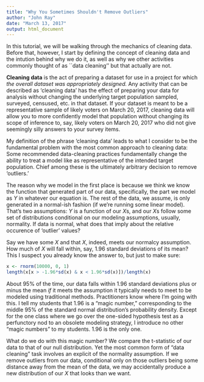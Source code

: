 ```yaml
---
title: "Why You Sometimes Shouldn't Remove Outliers"
author: "John Ray"
date: "March 13, 2017"
output: html_document
---
```


In this tutorial, we will be walking through the mechanics of cleaning data. Before that, however, I start by defining the concept of cleaning data and the intution behind why we do it, as well as why we \textit{avoid} other activities commonly thought of as ``data cleaning'' but that actually are not.

**Cleaning data** is the act of preparing a dataset for use in a project for which *the overall dataset was appropriately designed.* Any activity that can be described as 'cleaning data' has the effect of preparing your data for analysis without changing the underlying target population sampled, surveyed, censused, etc. in that dataset. If your dataset is meant to be a representative sample of likely voters on March 20, 2017, cleaning data will allow you to more confidently model that population without changing its scope of inference to, say, likely voters on March 20, 2017 who did not give seemingly silly answers to your survey items.

My definition of the phrase 'cleaning data' leads to what I consider to be the fundamental problem with the most common approach to cleaning data: Some recommended data-cleaning practices fundamentally change the ability to treat a model like as representative of the intended target population. Chief among these is the ultimately arbitrary decision to remove 'outliers.'

The reason why we model in the first place is because we think we know the function that generated part of our data, specifically, the part we model as $Y$ in whatever our equation is. The rest of the data, we assume, is only generated in a normal-ish fashion (if we're running some linear model). That's two assumptions: $Y$ is a function of our $X$s, and our $X$s follow some set of distributions conditional on our modeling assumptions, usually, normality. If data is normal, what does that imply about the relative occurence of 'outlier' values?

Say we have some $X$ and that $X$, indeed, meets our normalcy assumption. How much of $X$ will fall within, say, 1.96 standard deviations of its mean? This I suspect you already know the answer to, but just to make sure:

```r
x <- rnorm(10000, 0, 1)
length(x[x > -1.96*sd(x) & x < 1.96*sd(x)])/length(x)
```

About 95\% of the time, our data falls within 1.96 standard deviations plus or minus the mean *if* it meets the assumption it typically needs to meet to be modeled using traditional methods. Practitioners know where I'm going with this. I tell my students that 1.96 is a "magic number," corresponding to the middle 95% of the standard normal distribution's probability density. Except for the one class where we go over the one-sided hypothesis test as a perfunctory nod to an obsolete modeling strategy, I introduce no other "magic numbers" to my students. 1.96 is the only one.

What do we do with this magic number? We compare the t-statistic of our data to that of our null distribution. Yet the most common form of "data cleaning" task involves an explicit \textit{violation} of the normality assumption. If we remove outliers from our data, conditional only on those outliers being some distance away from the mean of the data, we may accidentally produce a new distribution of our $X$ that looks \textit{less like a normal distribution} than we want.

